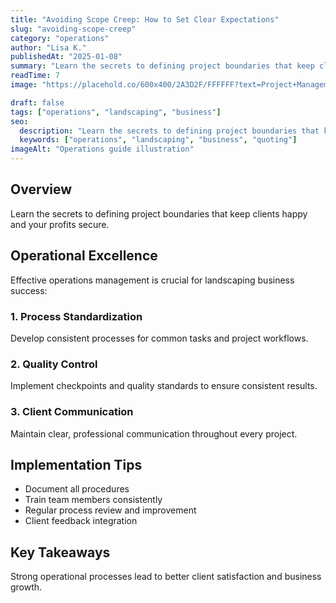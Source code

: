 ```yaml
---
title: "Avoiding Scope Creep: How to Set Clear Expectations"
slug: "avoiding-scope-creep"
category: "operations"
author: "Lisa K."
publishedAt: "2025-01-08"
summary: "Learn the secrets to defining project boundaries that keep clients happy and your profits secure."
readTime: 7
image: "https://placehold.co/600x400/2A3D2F/FFFFFF?text=Project+Management&font=source-sans-pro"

draft: false
tags: ["operations", "landscaping", "business"]
seo:
  description: "Learn the secrets to defining project boundaries that keep clients happy and your profits secure."
  keywords: ["operations", "landscaping", "business", "quoting"]
imageAlt: "Operations guide illustration"
---
```



## Overview

Learn the secrets to defining project boundaries that keep clients happy and your profits secure.

## Operational Excellence

Effective operations management is crucial for landscaping business success:

### 1. Process Standardization
Develop consistent processes for common tasks and project workflows.

### 2. Quality Control
Implement checkpoints and quality standards to ensure consistent results.

### 3. Client Communication
Maintain clear, professional communication throughout every project.

## Implementation Tips

- Document all procedures
- Train team members consistently  
- Regular process review and improvement
- Client feedback integration

## Key Takeaways

Strong operational processes lead to better client satisfaction and business growth.
